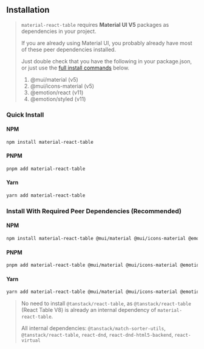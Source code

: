 
<Head>
  <title>Material React Table Docs - Installation</title>
  <meta name="description" content="How to install Material React Table" />
</Head>

## Installation

> `material-react-table` requires **Material UI V5** packages as dependencies in your project.
>
> If you are already using Material UI, you probably already have most of these peer dependencies installed.
>
> Just double check that you have the following in your package.json, or just use the [full install commands](<#install-with-required-peer-dependencies-(recommended)>) below.
>
> 1.  @mui/material (v5)
> 2.  @mui/icons-material (v5)
> 3.  @emotion/react (v11)
> 4.  @emotion/styled (v11)

### Quick Install

#### NPM

```bash
npm install material-react-table
```

#### PNPM

```bash
pnpm add material-react-table
```

#### Yarn

```bash
yarn add material-react-table
```

### Install With Required Peer Dependencies (Recommended)

#### NPM

```bash
npm install material-react-table @mui/material @mui/icons-material @emotion/react @emotion/styled
```

#### PNPM

```bash
pnpm add material-react-table @mui/material @mui/icons-material @emotion/react @emotion/styled
```

#### Yarn

```bash
yarn add material-react-table @mui/material @mui/icons-material @emotion/react @emotion/styled
```

> No need to install `@tanstack/react-table`, as `@tanstack/react-table` (React Table V8) is already an internal&nbsp;dependency of `material-react-table`.
>
> All internal dependencies: `@tanstack/match-sorter-utils`, `@tanstack/react-table`, `react-dnd`, `react-dnd-html5-backend`, `react-virtual`
